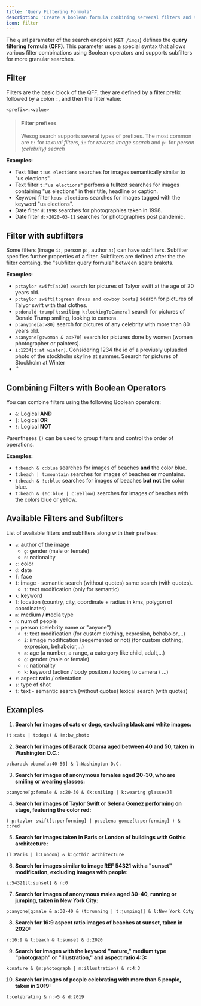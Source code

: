```yaml
---
title: 'Query Filtering Formula'
description: 'Create a boolean formula combining serveral filters and subfilters.'
icon: filter
---
```


The `q` url parameter of the search endpoint (`GET /imgs`) defines the **query filtering formula (QFF)**. This parameter uses a special syntax that allows various filter combinations using Boolean operators and supports subfilters for more granular searches.

## Filter

Filters are the basic block of the QFF, they are defined by a filter prefix followed by a colon `:`, and then the filter value:

```
<prefix>:<value>
```

> #### Filter prefixes
> Wesog search supports several types of prefixes. The most common are `t:` for *textual filters*, `i:` for *reverse image search* and `p:` for *person (celebrity) search* 

**Examples:**

- Text filter `t:us elections` searches for images semantically similar to "us elections".
- Text filter `t:"us elections"` perfoms a fulltext searches for images containing "us elections" in their title, headline or caption.
- Keyword filter `k:us elections` searches for images tagged with the keyword "us elections".
- Date filter `d:1998` searches for photographies taken in 1998.
- Date filter `d:>2020-03-11` searches for photographies post pandemic.


## Filter with subfilters

Some filters (image `i:`, person `p:`, author `a:`) can have subfilters. Subfilter specifies further properties of a filter. Subfilters are defined after the the filter containg. the "subfilter query formula" between sqare brakets.

**Examples:**

- `p:taylor swift[a:20]` search for pictures of Talyor swift at the age of 20 years old.
- `p:taylor swift[t:green dress and cowboy boots]` search for pictures of Talyor swift with that clothes.
- `p:donald trump[k:smiling k:lookingToCamera]` search for pictures of Donald Trump smiling, looking to camera.
- `p:anyone[a:>80]` search for pictures of any celebrity with more than 80 years old.
- `a:anyone[g:woman & a:>70]` search for pictures done by women (women photographer or painters).
- `i:1234[t:at winter]`. Considering 1234 the id of a previusly upluaded photo of the stockholm skyline at summer. Ssearch for pictures of Stockholm at Winter
- ``


## Combining Filters with Boolean Operators

You can combine filters using the following Boolean operators:

- `&`: Logical **AND**
- `|`: Logical **OR**
- `!`: Logical **NOT**

Parentheses `()` can be used to group filters and control the order of operations.

**Examples:**

- `t:beach & c:blue` searches for images of beaches **and** the color blue.
- `t:beach | t:mountain` searches for images of beaches **or** mountains.
- `t:beach & !c:blue` searches for images of beaches **but not** the color blue.
- `t:beach & (!c:blue | c:yellow)` searches for images of beaches with the colors blue or yellow.


## Available Filters and Subfilters

List of avaliable filters and subfilters along with their prefixes:

- `a`: **a**uthor of the image
  - `g`: **g**ender (male or female)
  - `n`: **n**ationality
- `c`: **c**olor
- `d`: **d**ate
- `f`: **f**ace
- `i`: **i**mage - semantic search (without quotes) same search (with quotes).
  - `t`: **t**ext modification (only for semantic)
- `k`: **k**eyword
- `l`: **l**ocation (country, city, coordinate + radius in kms, polygon of coordinates)
- `m`: **m**edium / **m**edia type
- `n`: **n**um of people
- `p`: **p**erson (celebrity name or "anyone")
  - `t`: **t**ext modification (for custom clothing, expresion, behaboior,...)
  - `i`: **i**image modification (segemented or not) (for custom clothing, expresion, behaboior,...)
  - `a`: **a**ge (a number, a range, a catergory like child, adult,...)
  - `g`: **g**ender (male or female)
  - `n`: **n**ationality
  - `k`: **k**eyword (action / body position / looking to camera / ...)
- `r`: aspect **r**atio / o**r**ientation
- `s`: type of **s**hot
- `t`: **t**ext - semantic search (without quotes) lexical search (with quotes)

## Examples


1. **Search for images of cats or dogs, excluding black and white images:**
```
(t:cats | t:dogs) & !m:bw_photo
```

2. **Search for images of Barack Obama aged between 40 and 50, taken in Washington D.C.:**
```
p:barack obama[a:40-50] & l:Washington D.C.
```

3. **Search for images of anonymous females aged 20-30, who are smiling or wearing glasses:**
```
p:anyone[g:female & a:20-30 & (k:smiling | k:wearing glasses)]
```

4. **Search for images of Taylor Swift or Selena Gomez performing on stage, featuring the color red:**
```
( p:taylor swift[t:performing] | p:selena gomez[t:performing] ) & c:red
```

5. **Search for images taken in Paris or London of buildings with Gothic architecture:**
```
(l:Paris | l:London) & k:gothic architecture
```

6. **Search for images similar to image REF 54321 with a "sunset" modification, excluding images with people:**
```
i:54321[t:sunset] & n:0
```

7. **Search for images of anonymous males aged 30-40, running or jumping, taken in New York City:**
```
p:anyone[g:male & a:30-40 & (t:running | t:jumping)] & l:New York City
```

8. **Search for 16:9 aspect ratio images of beaches at sunset, taken in 2020:**
```
r:16:9 & t:beach & t:sunset & d:2020
```

9. **Search for images with the keyword "nature," medium type "photograph" or "illustration," and aspect ratio 4:3:**
```
k:nature & (m:photograph | m:illustration) & r:4:3
```

10. **Search for images of people celebrating with more than 5 people, taken in 2019:**
```
t:celebrating & n:>5 & d:2019
```